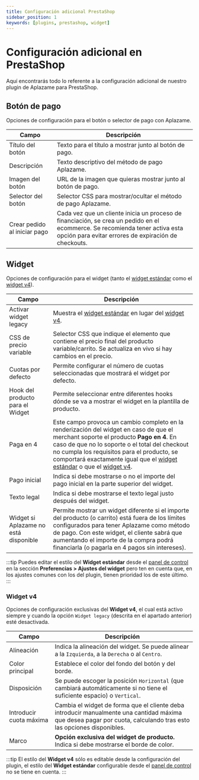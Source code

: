 ```yaml
---
title: Configuración adicional PrestaShop
sidebar_position: 1
keywords: [plugins, prestashop, widget]
---
```

# Configuración adicional en PrestaShop
Aquí encontrarás todo lo referente a la configuración adicional de nuestro plugin de Aplazame para PrestaShop.

## Botón de pago
Opciones de configuración para el botón o selector de pago con Aplazame.

Campo | Descripción
----- | -----------
Título del botón | Texto para el título a mostrar junto al botón de pago.
Descripción | Texto descriptivo del método de pago Aplazame.
Imagen del botón | URL de la imagen que quieras mostrar junto al botón de pago.
Selector del botón | Selector CSS para mostrar/ocultar el método de pago Aplazame.
Crear pedido al iniciar pago | Cada vez que un cliente inicia un proceso de financiación, se crea un pedido en el ecommerce. Se recomienda tener activa esta opción para evitar errores de expiración de checkouts.

## Widget
Opciones de configuración para el widget (tanto el [widget estándar](../../../api/widget/installment-payment#simulación) como el [widget v4](../../../api/widget/widget-v4)).

Campo | Descripción
----- | -----------
Activar widget legacy | Muestra el [widget estándar](../../../api/widget/installment-payment#simulación) en lugar del [widget v4](../../../api/widget/widget-v4).
CSS de precio variable | Selector CSS que indique el elemento que contiene el precio final del producto variable/carrito. Se actualiza en vivo si hay cambios en el precio.
Cuotas por defecto | Permite configurar el número de cuotas seleccionadas que mostrará el widget por defecto.
Hook del producto para el Widget | Permite seleccionar entre diferentes hooks dónde se va a mostrar el widget en la plantilla de producto.
Paga en 4 | Este campo provoca un cambio completo en la renderización del widget en caso de que el merchant soporte el producto **Pago en 4**. En caso de que no lo soporte o el total del checkout no cumpla los requisitos para el producto, se comportará exactamente igual que el [widget estándar](../../../api/widget/installment-payment#simulación) o que el [widget v4](../../../api/widget/widget-v4).
Pago inicial | Indica si debe mostrarse o no el importe del pago inicial en la parte superior del widget.
Texto legal | Indica si debe mostrarse el texto legal justo después del widget.
Widget si Aplazame no está disponible | Permite mostrar un widget diferente si el importe del producto (o carrito) está fuera de los límites configurados para tener Aplazame como método de pago. Con este widget, el cliente sabrá que aumentando el importe de la compra podrá financiarla (o pagarla en 4 pagos sin intereses).
:::tip
  Puedes editar el estilo del **Widget estándar** desde el [panel de control](https://vendors.aplazame.com/) en la sección **Preferencias > Ajustes del widget** pero ten en cuenta que, en los ajustes comunes con los del plugin, tienen prioridad los de este último.
:::

### Widget v4
Opciones de configuración exclusivas del **Widget v4**, el cual está activo siempre y cuando la opción `Widget legacy` (descrita en el apartado anterior) esté desactivada.

Campo | Descripción
----- | -----------
Alineación | Indica la alineación del widget. Se puede alinear a la `Izquierda`, a la `Derecha` o al `Centro`.
Color principal | Establece el color del fondo del botón y del borde.
Disposición | Se puede escoger la posición `Horizontal` (que cambiará automáticamente si no tiene el suficiente espacio) o `Vertical`.
Introducir cuota máxima | Cambia el widget de forma que el cliente deba introducir manualmente una cantidad máxima que desea pagar por cuota, calculando tras esto las opciones disponibles.
Marco | **Opción exclusiva del widget de producto.** Indica si debe mostrarse el borde de color.
:::tip
  El estilo del **Widget v4** sólo es editable desde la configuración del plugin, el estilo del **Widget estándar** configurable desde el [panel de control](https://vendors.aplazame.com/) no se tiene en cuenta.
:::
